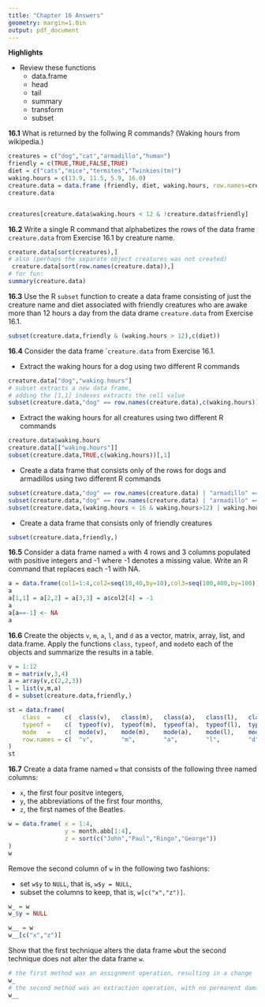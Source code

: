 ```yaml
---
title: "Chapter 16 Answers"
geometry: margin=1.0in
output: pdf_document
---
```

\pagenumbering{gobble}

__Highlights__

+   Review these functions
    +   data.frame
    +   head
    +   tail
    +   summary
    +   transform
    +   subset


__16.1__ What is returned by the follwing R commands? 
(Waking hours from wikipedia.)

```r
creatures = c("dog","cat","armadillo","human")
friendly = c(TRUE,TRUE,FALSE,TRUE)
diet = c("cats","mice","termites","Twinkies(tm)")
waking.hours = c(13.9, 11.5, 5.9, 16.0)
creature.data = data.frame (friendly, diet, waking.hours, row.names=creatures)
creature.data


creatures[creature.data$waking.hours < 12 & !creature.data$friendly]
```
__16.2__ Write a single R command that alphabetizes the rows of the data frame ```creature.data``` from Exercise 16.1 by creature name.

```r
creature.data[sort(creatures),]
# also (perhaps the separate object creatures was not created)
 creature.data[sort(row.names(creature.data)),]
# for fun:
summary(creature.data)
```

__16.3__ Use the R ```subset``` function to create a data frame consisting of just the creature name and diet associated with friendly creatures who are awake more than 12 hours a day from the data drame ```creature.data``` from Exercise 16.1.

```r
subset(creature.data,friendly & (waking.hours > 12),c(diet))
```

__16.4__ Consider the data frame ```creature.data`` from Exercise 16.1.

+   Extract the waking hours for a dog using two different R commands
```r
creature.data["dog","waking.hours"]
# subset extracts a new data frame,
# adding the [1,1] indexes extracts the cell value
subset(creature.data,"dog" == row.names(creature.data),c(waking.hours))[1,1]
```

+   Extract the waking hours for all creatures using two different R commands
```r
creature.data$waking.hours
creature.data[["waking.hours"]]
subset(creature.data,TRUE,c(waking.hours))[,1]
```

+   Create a data frame that consists only of the rows for dogs and armadillos using two different R commands
```r
subset(creature.data,"dog" == row.names(creature.data) | "armadillo" == row.names(creature.data),colnames(creature.data))
subset(creature.data,"dog" == row.names(creature.data) | "armadillo" == row.names(creature.data),)
subset(creature.data,(waking.hours < 16 & waking.hours>12) | waking.hours<6,)
```

+   Create a data frame that consists only of friendly creatures
```r
subset(creature.data,friendly,)
```

__16.5__ Consider a data frame named ```a``` with 4 rows and 3 columns populated with positive integers and -1 where -1 denotes a missing value.
Write an R command that replaces each -1 with NA.

```r
a = data.frame(col1=1:4,col2=seq(10,40,by=10),col3=seq(100,400,by=100))
a
a[1,1] = a[2,2] = a[3,3] = a$col2[4] = -1
a
a[a==-1] <- NA
a
```

__16.6__ Create the objects ```v```, ```m```, ```a```, ```l```, and ```d``` as a vector, matrix, array, list, and data.frame.
Apply the functions ```class```, ```typeof```, and ```mode ```to each of the objects and summarize the results in a table.

```r

v = 1:12
m = matrix(v,3,4)
a = array(v,c(2,2,3))
l = list(v,m,a)
d = subset(creature.data,friendly,)

st = data.frame(
    class  =    c(  class(v),   class(m),   class(a),   class(l),   class(d)), 
    typeof =    c(  typeof(v),  typeof(m),  typeof(a),  typeof(l),  typeof(d)),
    mode   =    c(  mode(v),    mode(m),    mode(a),    mode(l),    mode(d)),
    row.names = c(  "v",        "m",        "a",        "l",        "d")
)
st

```

__16.7__ Create a data frame named ```w``` that consists of the following three named columns:

+   ```x```, the first four positve integers,
+   ```y```, the abbreviations of the first four months,
+   ```z```, the first names of the Beatles.

```r
w = data.frame( x = 1:4,
                y = month.abb[1:4],
                z = sort(c("John","Paul","Ringo","George"))
)
w
```

Remove the second column of ```w``` in the following two fashions:

+   set ```w$y``` to ```NULL```, that is, ```w$y = NULL```,
+   subset the columns to keep, that is, ```w[c("x","z")]```.

```r
w_ = w
w_$y = NULL

w__ = w
w__[c("x","z")]

```


Show that the first technique alters the data frame ```w ```but the second technique does not alter the data frame ```w```.

```r
# the first method was an assignment operation, resulting in a change
w_
# the second method was an extraction operation, with no permanent damage done to the data frame
w__
```


